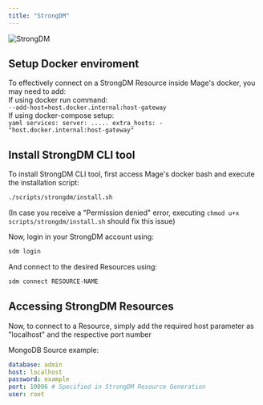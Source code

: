 ```yaml
---
title: "StrongDM"
---
```


<Frame>
  <img 
      alt="StrongDM" 
      src="https://www.strongdm.com/docs/images/logos/strongdm.svg" 
  />
</Frame>


## Setup Docker enviroment

To effectively connect on a StrongDM Resource inside Mage's docker, you may need to add:
<br/>
    If using docker run command:
    <br/>
        ``` --add-host=host.docker.internal:host-gateway ```
        <br/>
    If using docker-compose setup:
    <br/>
        ```yaml
        services:
            server:
                .....
                extra_hosts:
                    - "host.docker.internal:host-gateway"
        ```

## Install StrongDM CLI tool

To install StrongDM CLI tool, first access Mage's docker bash and execute the installation script:
```bash
./scripts/strongdm/install.sh
```
(In case you receive a "Permission denied" error, executing ```
chmod u+x scripts/strongdm/install.sh ``` should fix this issue)

Now, login in your StrongDM account using:
```bash
sdm login
```

And connect to the desired Resources using:
```bash
sdm connect RESOURCE-NAME
```

## Accessing StrongDM Resources

Now, to connect to a Resource, simply add the required host parameter as "localhost" and the respective port number

MongoDB Source example:

```yaml
database: admin
host: localhost
password: example
port: 10006 # Specified in StrongDM Resource Generation
user: root
```
